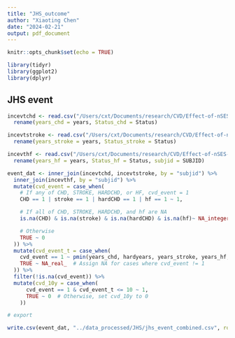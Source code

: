 ```yaml
---
title: "JHS_outcome"
author: "Xiaoting Chen"
date: "2024-02-21"
output: pdf_document
---
```


```r
knitr::opts_chunk$set(echo = TRUE)
```

```r
library(tidyr)
library(ggplot2)
library(dplyr)
```

## JHS event

```r
incevtchd <- read.csv("/Users/cxt/Documents/research/CVD/Effect-of-nSES-on-CVD/Data/JHS/event_files/incevtchd.csv") %>%
  rename(years_chd = years, Status_chd = Status)

incevtstroke <- read.csv("/Users/cxt/Documents/research/CVD/Effect-of-nSES-on-CVD/Data/JHS/event_files/incevtstroke.csv") %>%
  rename(years_stroke = years, Status_stroke = Status)

incevthf <- read.csv("/Users/cxt/Documents/research/CVD/Effect-of-nSES-on-CVD/Data/JHS/event_files/incevthfder.csv") %>%
  rename(years_hf = years, Status_hf = Status, subjid = SUBJID)
```

```r
event_dat <- inner_join(incevtchd, incevtstroke, by = "subjid") %>%
  inner_join(incevthf, by = "subjid") %>%
  mutate(cvd_event = case_when(
    # If any of CHD, STROKE, HARDCHD, or HF, cvd_event = 1
    CHD == 1 | stroke == 1 | hardCHD == 1 | hf == 1 ~ 1,

    # If all of CHD, STROKE, HARDCHD, and hf are NA
    is.na(CHD) & is.na(stroke) & is.na(hardCHD) & is.na(hf)~ NA_integer_,

    # Otherwise
    TRUE ~ 0
  )) %>%
  mutate(cvd_event_t = case_when(
    cvd_event == 1 ~ pmin(years_chd, hardyears, years_stroke, years_hf, na.rm = TRUE),
    TRUE ~ NA_real_  # Assign NA for cases where cvd_event != 1
  )) %>%
  filter(!is.na(cvd_event)) %>%
  mutate(cvd_10y = case_when(
      cvd_event == 1 & cvd_event_t <= 10 ~ 1,
      TRUE ~ 0  # Otherwise, set cvd_10y to 0
    ))

```

```r
# export 

write.csv(event_dat, "../data_processed/JHS/jhs_event_combined.csv", row.names = FALSE)

```